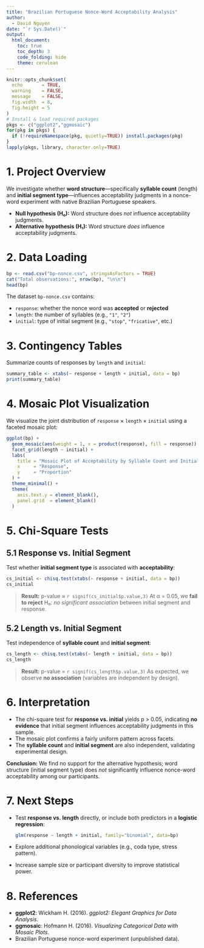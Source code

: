 ```yaml
---
title: "Brazilian Portuguese Nonce-Word Acceptability Analysis"
author:
  - David Nguyen
date: "`r Sys.Date()`"
output:
  html_document:
    toc: true
    toc_depth: 3
    code_folding: hide
    theme: cerulean
---
```


```r
knitr::opts_chunk$set(
  echo       = TRUE,
  warning    = FALSE,
  message    = FALSE,
  fig.width  = 8,
  fig.height = 5
)
# Install & load required packages
pkgs <- c("ggplot2","ggmosaic")
for(pkg in pkgs) {
  if (!requireNamespace(pkg, quietly=TRUE)) install.packages(pkg)
}
lapply(pkgs, library, character.only=TRUE)
````

# 1. Project Overview

We investigate whether **word structure**—specifically **syllable count** (length) and **initial segment type**—influences acceptability judgments in a nonce-word experiment with native Brazilian Portuguese speakers.

* **Null hypothesis (H₀):** Word structure does *not* influence acceptability judgments.
* **Alternative hypothesis (H₁):** Word structure *does* influence acceptability judgments.

# 2. Data Loading

```r
bp <- read.csv("bp-nonce.csv", stringsAsFactors = TRUE)
cat("Total observations:", nrow(bp), "\n\n")
head(bp)
```

The dataset `bp-nonce.csv` contains:

* `response`: whether the nonce word was **accepted** or **rejected**
* `length`: the number of syllables (e.g., `"1"`, `"2"`)
* `initial`: type of initial segment (e.g., `"stop"`, `"fricative"`, etc.)

# 3. Contingency Tables

Summarize counts of responses by `length` and `initial`:

```r
summary_table <- xtabs(~ response + length + initial, data = bp)
print(summary_table)
```

# 4. Mosaic Plot Visualization

We visualize the joint distribution of `response` × `length` × `initial` using a faceted mosaic plot:

```r
ggplot(bp) +
  geom_mosaic(aes(weight = 1, x = product(response), fill = response)) +
  facet_grid(length ~ initial) +
  labs(
    title = "Mosaic Plot of Acceptability by Syllable Count and Initial Segment",
    x     = "Response",
    y     = "Proportion"
  ) +
  theme_minimal() +
  theme(
    axis.text.y = element_blank(),
    panel.grid  = element_blank()
  )
```

# 5. Chi-Square Tests

## 5.1 Response vs. Initial Segment

Test whether **initial segment type** is associated with **acceptability**:

```r
cs_initial <- chisq.test(xtabs(~ response + initial, data = bp))
cs_initial
```

> **Result:** p-value ≈ `r signif(cs_initial$p.value,3)`
> At α = 0.05, we **fail to reject** H₀: *no significant association* between initial segment and response.

## 5.2 Length vs. Initial Segment

Test independence of **syllable count** and **initial segment**:

```r
cs_length <- chisq.test(xtabs(~ length + initial, data = bp))
cs_length
```

> **Result:** p-value = `r signif(cs_length$p.value,3)`
> As expected, we observe **no association** (variables are independent by design).

# 6. Interpretation

* The chi-square test for **response vs. initial** yields p > 0.05, indicating **no evidence** that initial segment influences acceptability judgments in this sample.
* The mosaic plot confirms a fairly uniform pattern across facets.
* The **syllable count** and **initial segment** are also independent, validating experimental design.

**Conclusion:** We find no support for the alternative hypothesis; word structure (initial segment type) does *not* significantly influence nonce-word acceptability among our participants.

# 7. Next Steps

* Test **response vs. length** directly, or include both predictors in a **logistic regression**:

  ```r
  glm(response ~ length + initial, family="binomial", data=bp)
  ```
* Explore additional phonological variables (e.g., coda type, stress pattern).
* Increase sample size or participant diversity to improve statistical power.

# 8. References

* **ggplot2**: Wickham H. (2016). *ggplot2: Elegant Graphics for Data Analysis*.
* **ggmosaic**: Hofmann H. (2016). *Visualizing Categorical Data with Mosaic Plots*.
* Brazilian Portuguese nonce-word experiment (unpublished data).
